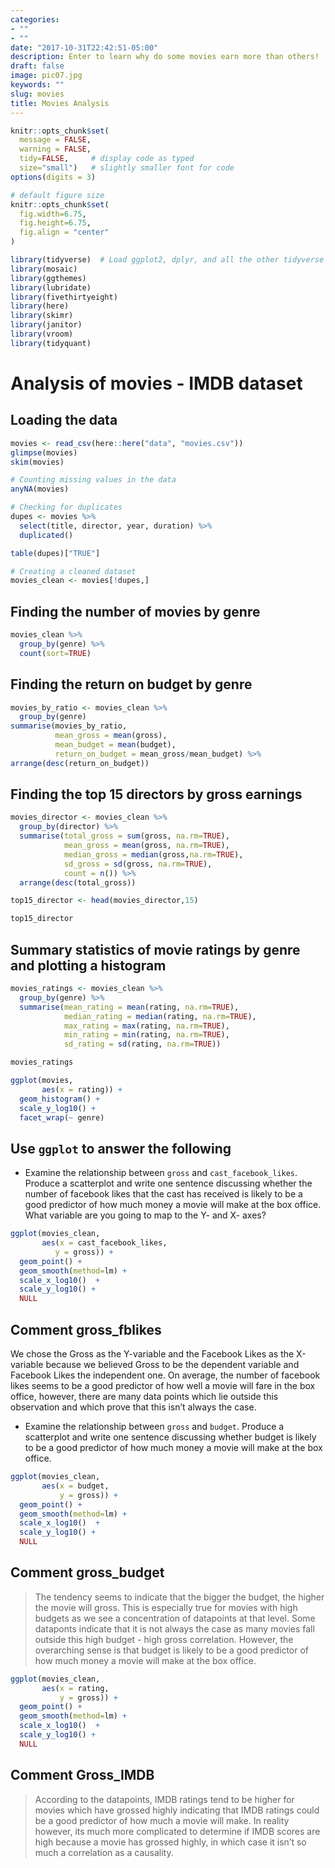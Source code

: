 ```yaml
---
categories:
- ""
- ""
date: "2017-10-31T22:42:51-05:00"
description: Enter to learn why do some movies earn more than others!
draft: false
image: pic07.jpg
keywords: ""
slug: movies
title: Movies Analysis
---
```



```r
knitr::opts_chunk$set(
  message = FALSE, 
  warning = FALSE, 
  tidy=FALSE,     # display code as typed
  size="small")   # slightly smaller font for code
options(digits = 3)

# default figure size
knitr::opts_chunk$set(
  fig.width=6.75, 
  fig.height=6.75,
  fig.align = "center"
)
```


```r
library(tidyverse)  # Load ggplot2, dplyr, and all the other tidyverse packages
library(mosaic)
library(ggthemes)
library(lubridate)
library(fivethirtyeight)
library(here)
library(skimr)
library(janitor)
library(vroom)
library(tidyquant)
```

# Analysis of movies - IMDB dataset

## Loading the data  

```r

movies <- read_csv(here::here("data", "movies.csv"))
glimpse(movies)
skim(movies)

# Counting missing values in the data
anyNA(movies)

# Checking for duplicates
dupes <- movies %>%
  select(title, director, year, duration) %>%
  duplicated()

table(dupes)["TRUE"]

# Creating a cleaned dataset
movies_clean <- movies[!dupes,]

```

## Finding the number of movies by genre

```r

movies_clean %>%
  group_by(genre) %>%
  count(sort=TRUE)

```

## Finding the return on budget by genre

```r

movies_by_ratio <- movies_clean %>%
  group_by(genre)
summarise(movies_by_ratio, 
          mean_gross = mean(gross), 
          mean_budget = mean(budget), 
          return_on_budget = mean_gross/mean_budget) %>%
arrange(desc(return_on_budget))

```

## Finding the top 15 directors by gross earnings

```r

movies_director <- movies_clean %>%
  group_by(director) %>%
  summarise(total_gross = sum(gross, na.rm=TRUE), 
            mean_gross = mean(gross, na.rm=TRUE),
            median_gross = median(gross,na.rm=TRUE),
            sd_gross = sd(gross, na.rm=TRUE),
            count = n()) %>%
  arrange(desc(total_gross))

top15_director <- head(movies_director,15)

top15_director

```

## Summary statistics of movie ratings by genre and plotting a histogram

```r

movies_ratings <- movies_clean %>%
  group_by(genre) %>%
  summarise(mean_rating = mean(rating, na.rm=TRUE),
            median_rating = median(rating, na.rm=TRUE),
            max_rating = max(rating, na.rm=TRUE), 
            min_rating = min(rating, na.rm=TRUE), 
            sd_rating = sd(rating, na.rm=TRUE))

movies_ratings

ggplot(movies, 
       aes(x = rating)) + 
  geom_histogram() + 
  scale_y_log10() + 
  facet_wrap(~ genre)

```

## Use `ggplot` to answer the following

  - Examine the relationship between `gross` and `cast_facebook_likes`. Produce a scatterplot and write one sentence discussing whether the number of facebook likes that the cast has received is likely to be a good predictor of how much money a movie will make at the box office. What variable are you going to map to the Y- and X- axes?
  
```r
ggplot(movies_clean, 
       aes(x = cast_facebook_likes, 
          y = gross)) + 
  geom_point() + 
  geom_smooth(method=lm) +  
  scale_x_log10()  + 
  scale_y_log10() + 
  NULL
```

## Comment gross_fblikes

We chose the Gross as the Y-variable and the Facebook Likes as the X-variable because we believed Gross to be the dependent variable and Facebook Likes the independent one. On average, the number of facebook likes seems to be a good predictor of how well a movie will fare in the box office, however, there are many data points which lie outside this observation and which prove that this isn't always the case.  


  - Examine the relationship between `gross` and `budget`. Produce a scatterplot and write one sentence discussing whether budget is likely to be a good predictor of how much money a movie will make at the box office.

```r
ggplot(movies_clean, 
       aes(x = budget, 
           y = gross)) + 
  geom_point() + 
  geom_smooth(method=lm) +  
  scale_x_log10()  + 
  scale_y_log10() + 
  NULL
```

## Comment gross_budget

>The tendency seems to indicate that the bigger the budget, the higher the movie will gross. This is especially true for movies with high budgets as we see a concentration of datapoints at that level. Some dataponts indicate that it is not always the case as many movies fall outside this high budget - high gross correlation. However, the overarching sense is that budget is likely to be a good predictor of how much money a movie will make at the box office.
  

```r
ggplot(movies_clean, 
       aes(x = rating,
           y = gross)) + 
  geom_point() + 
  geom_smooth(method=lm) +  
  scale_x_log10()  + 
  scale_y_log10() + 
  NULL
```

## Comment Gross_IMDB

> According to the datapoints, IMDB ratings tend to be higher for movies which have grossed highly indicating that IMDB ratings could be a good predictor of how much a movie will make. In reality however, its much more complicated to determine if IMDB scores are high because a movie has grossed highly, in which case it isn't so much a correlation as a causality. 

